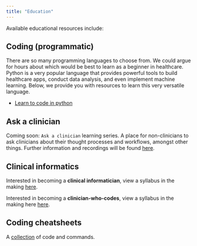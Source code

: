 ```yaml
---
title: "Education"
---
```


Available educational resources include:

## Coding (programmatic)

There are so many programming languages to choose from. We could argue for hours about which would be best to learn as a beginner in healthcare. Python is a very popular language that provides powerful tools to build healthcare apps, conduct data analysis, and even implement machine learning. Below, we provide you with resources to learn this very versatile language.

* [Learn to code in python](learn-python/index.qmd)

## Ask a clinician

Coming soon: `Ask a clinician` learning series. A place for non-clinicians to ask clinicians about their thought processes and workflows, amongst other things. Further information and recordings will be found [here](ask-a-clinician/index.qmd).

## Clinical informatics

Interested in becoming a **clinical informatician**, view a syllabus in the making [here](/learn/syllabi/clinical-informatician.qmd).

Interested in becoming a **clinician-who-codes**, view a syllabus in the making here [here](/learn/syllabi/clinician-who-codes.qmd).

## Coding cheatsheets

A [collection](/cheatsheets/index.qmd) of code and commands.